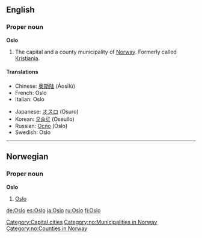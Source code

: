 {{wikipedia}}
==English==

===Proper noun===
'''Oslo'''
# The capital and a county municipality of [[Norway]].  Formerly called [[Kristiania]].

====Translations====
{{top}}
*Chinese: [[奥斯陆]] (Àosīlù)
*French: Oslo
*Italian: Oslo {{f}}
{{mid}}
*Japanese: [[オスロ]] (Osuro)
*Korean: [[오슬로]] (Oseullo)
*Russian: [[Осло]] (Óslo)
*Swedish: Oslo
{{bottom}}

[[Category:Capital cities]]


----

==Norwegian==

===Proper noun===
'''Oslo'''
# [[#English|Oslo]]

[[Category:no:Municipalities in Norway]]
[[Category:no:Counties in Norway]]

[[de:Oslo]]
[[es:Oslo]]
[[ja:Oslo]]
[[ru:Oslo]]
[[fi:Oslo]]